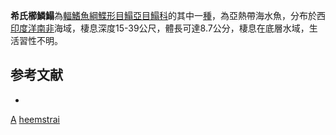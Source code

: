 {{Speciesbox
| taxon = Aseraggodes heemstrai
| status = NE
| status_system = IUCN3.1
| binomial_authority = [[Randall|Randall]] & [[Gon|Gon]], 2006
| synonyms = 
}}

'''希氏櫛鱗鰨'''為[[輻鰭魚綱|輻鰭魚綱]][[鰈形目|鰈形目]][[鰨亞目|鰨亞目]][[鰨科|鰨科]]的其中一[[種|種]]，為亞熱帶海水魚，分布於西[[印度洋|印度洋]][[南非|南非]]海域，棲息深度15-39公尺，體長可達8.7公分，棲息在底層水域，生活習性不明。

==参考文献==
*{{FishBase_species|genus=Aseraggodes|species=heemstrai|year=2014|month=4}}

{{taxonbar}}
[[Category:2006年描述的鱼类|A]]
[[Category:櫛鱗鰨屬|heemstrai]]